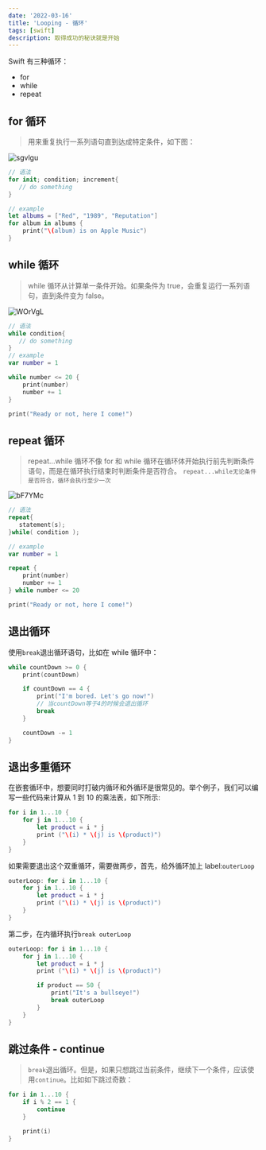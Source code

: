 ```yaml
---
date: '2022-03-16'
title: 'Looping - 循环'
tags: [swift]
description: 取得成功的秘诀就是开始
---
```


Swift 有三种循环：

- for
- while
- repeat

## for 循环

> 用来重复执行一系列语句直到达成特定条件，如下图：

![sgvlgu](https://cdn.jsdelivr.net/gh/manonicu/pics@master/uPic/sgvlgu.png)

```swift
// 语法
for init; condition; increment{
   // do something
}

// example
let albums = ["Red", "1989", "Reputation"]
for album in albums {
    print("\(album) is on Apple Music")
}
```

## while 循环

> while 循环从计算单一条件开始。如果条件为 true，会重复运行一系列语句，直到条件变为 false。

![WOrVgL](https://cdn.jsdelivr.net/gh/manonicu/pics@master/uPic/WOrVgL.png)

```swift
// 语法
while condition{
   // do something
}
// example
var number = 1

while number <= 20 {
    print(number)
    number += 1
}

print("Ready or not, here I come!")
```

## repeat 循环

> repeat...while 循环不像 for 和 while 循环在循环体开始执行前先判断条件语句，而是在循环执行结束时判断条件是否符合。 `repeat...while无论条件是否符合，循环会执行至少一次`

![bF7YMc](https://cdn.jsdelivr.net/gh/manonicu/pics@master/uPic/bF7YMc.png)

```swift
// 语法
repeat{
   statement(s);
}while( condition );

// example
var number = 1

repeat {
    print(number)
    number += 1
} while number <= 20

print("Ready or not, here I come!")
```

## 退出循环

使用`break`退出循环语句，比如在 while 循环中：

```swift
while countDown >= 0 {
    print(countDown)

    if countDown == 4 {
        print("I'm bored. Let's go now!")
		// 当countDown等于4的时候会退出循环
        break
    }

    countDown -= 1
}
```

## 退出多重循环

在嵌套循环中，想要同时打破内循环和外循环是很常见的。举个例子，我们可以编写一些代码来计算从 1 到 10 的乘法表，如下所示:

```swift
for i in 1...10 {
    for j in 1...10 {
        let product = i * j
        print ("\(i) * \(j) is \(product)")
    }
}
```

如果需要退出这个双重循环，需要做两步，首先，给外循环加上 label:`outerLoop`

```swift
outerLoop: for i in 1...10 {
    for j in 1...10 {
        let product = i * j
        print ("\(i) * \(j) is \(product)")
    }
}
```

第二步，在内循环执行`break outerLoop`

```swift
outerLoop: for i in 1...10 {
    for j in 1...10 {
        let product = i * j
        print ("\(i) * \(j) is \(product)")

        if product == 50 {
            print("It's a bullseye!")
            break outerLoop
        }
    }
}
```

## 跳过条件 - continue

> `break`退出循环。但是，如果只想跳过当前条件，继续下一个条件，应该使用`continue`。比如如下跳过奇数：

```swift
for i in 1...10 {
    if i % 2 == 1 {
        continue
    }

    print(i)
}
```
